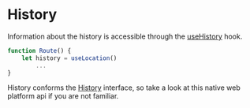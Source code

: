 # History

Information about the history is accessible through the [useHistory](/hooks/use-history) hook.

```javascript
function Route() {
	let history = useLocation()
		...
}
```

History conforms the [History](https://developer.mozilla.org/en-US/docs/Web/API/History) interface, so take a look at this native web platform api if you are not familiar.

